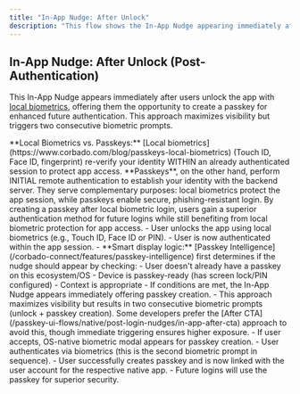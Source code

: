 ```yaml
---
title: "In-App Nudge: After Unlock"
description: "This flow shows the In-App Nudge appearing immediately after local biometric unlock. Note that this creates two consecutive biometric prompts, which some developers prefer to avoid."
---
```



## In-App Nudge: After Unlock (Post-Authentication)

This In-App Nudge appears immediately after users unlock the app with [local biometrics](https://www.corbado.com/blog/passkeys-local-biometrics), offering them the opportunity to create a passkey for enhanced future authentication. This approach maximizes visibility but triggers two consecutive biometric prompts.

<Info>
    **Local Biometrics vs. Passkeys:** [Local biometrics](https://www.corbado.com/blog/passkeys-local-biometrics) (Touch ID, Face ID, fingerprint) re-verify your identity WITHIN an already authenticated session to protect app access. **Passkeys**, on the other hand, perform INITIAL remote authentication to establish your identity with the backend server. They serve complementary purposes: local biometrics protect the app session, while passkeys enable secure, phishing-resistant login. By creating a passkey after local biometric login, users gain a superior authentication method for future logins while still benefiting from local biometric protection for app access.
</Info>

<Tabs>
<Tab title="iOS">
    <ToolingFrame 
        imageURL="/images/authentication-flow/native-app/append-after-local-biometric-ios-native.png"
        caption="Native: iOS In-App Nudge after unlock"
        imageName="append-after-local-biometric-ios-native.png"
    />
</Tab>

  <Tab title="Android">
    <ToolingFrame 
        imageURL="/images/authentication-flow/native-app/append-after-local-biometric-android-native.png"
        caption="Native: Android In-App Nudge after unlock"
        imageName="append-after-local-biometric-android-native.png"
    />
  </Tab>
</Tabs>

<Steps>
     <Step title="App unlock using local biometric">
        - User unlocks the app using local biometrics (e.g., Touch ID, Face ID or PIN).
        - User is now authenticated within the app session.
    </Step>
    <Step title="In-App Nudge appears immediately after unlock">
        - **Smart display logic:** [Passkey Intelligence](/corbado-connect/features/passkey-intelligence) first determines if the nudge should appear by checking:
          - User doesn't already have a passkey on this ecosystem/OS
          - Device is passkey-ready (has screen lock/PIN configured)
          - Context is appropriate
        - If conditions are met, the In-App Nudge appears immediately offering passkey creation.
        - This approach maximizes visibility but results in two consecutive biometric prompts (unlock + passkey creation). Some developers prefer the [After CTA](/passkey-ui-flows/native/post-login-nudges/in-app-after-cta) approach to avoid this, though immediate triggering ensures higher exposure.
    </Step>
    <Step title="User chooses to create passkey">
        - If user accepts, OS-native biometric modal appears for passkey creation.
        - User authenticates via biometrics (this is the second biometric prompt in sequence).
    </Step>
    <Step title="Passkey creation successful">
        - User successfully creates passkey and is now linked with the user account for the respective native app.
        - Future logins will use the passkey for superior security.
    </Step>

</Steps>
